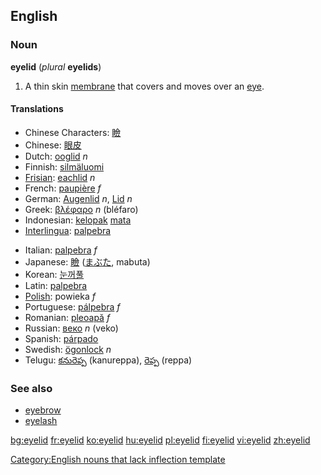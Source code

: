 ==English==
===Noun===
'''eyelid''' (''plural'' '''eyelids''')

#A thin skin [[membrane]] that covers and moves over an [[eye]].

====Translations====
{{top}}
*Chinese Characters: [[瞼]]
*Chinese: [[眼皮]]
*Dutch: [[ooglid]] ''n''
*Finnish: [[silmäluomi]]
*[[Frisian]]: [[eachlid]] ''n''
*French: [[paupière]] ''f''
*German: [[Augenlid]] ''n'', [[Lid]] ''n''
*Greek: [[βλέφαρο]] ''n'' (bléfaro)
*Indonesian: [[kelopak]] [[mata]]
*[[Interlingua]]: [[palpebra#Indonesian|palpebra]]
{{mid}}
*Italian: [[palpebra#Italian|palpebra]] ''f''
*Japanese: [[瞼]] ([[まぶた]], mabuta)
*Korean: [[눈꺼풀]]
*Latin: [[palpebra#Latin|palpebra]]
*[[Polish]]: powieka ''f''
*Portuguese: [[pálpebra]] ''f''
*Romanian: [[pleoapă]] ''f''
*Russian: [[веко]] ''n'' (veko)
*Spanish: [[párpado]]
*Swedish: [[ögonlock]] ''n''
*Telugu: [[కనురెప్ప]] (kanureppa), [[రెప్ప]] (reppa)
{{bottom}}

===See also===
*[[eyebrow]]
*[[eyelash]]

[[Category:English nouns that lack inflection template]]

[[bg:eyelid]]
[[fr:eyelid]]
[[ko:eyelid]]
[[hu:eyelid]]
[[pl:eyelid]]
[[fi:eyelid]]
[[vi:eyelid]]
[[zh:eyelid]]